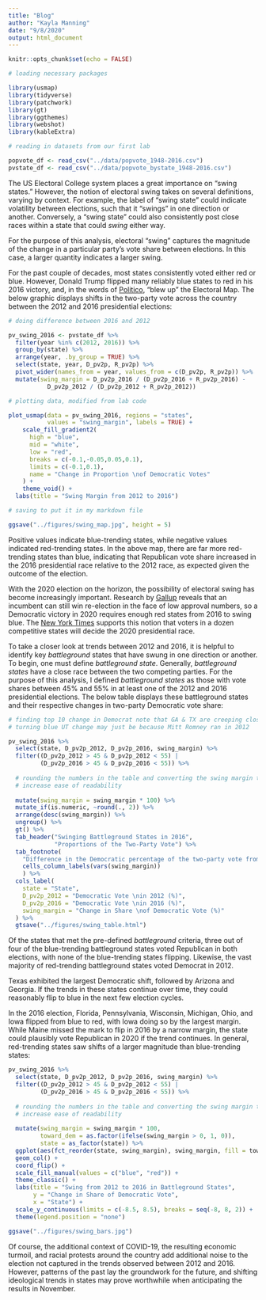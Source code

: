 ```yaml
---
title: "Blog"
author: "Kayla Manning"
date: "9/8/2020"
output: html_document
---
```


```r
knitr::opts_chunk$set(echo = FALSE)

# loading necessary packages

library(usmap)
library(tidyverse)
library(patchwork)
library(gt)
library(ggthemes)
library(webshot)
library(kableExtra)

```


```r

# reading in datasets from our first lab

popvote_df <- read_csv("../data/popvote_1948-2016.csv")
pvstate_df <- read_csv("../data/popvote_bystate_1948-2016.csv")

```

The US Electoral College system places a great importance on "swing states." However, the notion of electoral swing takes on several definitions, varying by context. For example, the label of "swing state" could indicate volatility between elections, such that it "swings" in one direction or another. Conversely, a "swing state" could also consistently post close races within a state that could *swing* either way. 

For the purpose of this analysis, electoral "swing" captures the magnitude of the change in a particular party's vote share between elections. In this case, a larger quantity indicates a larger swing.

For the past couple of decades, most states consistently voted either red or blue. However, Donald Trump flipped many reliably blue states to red in his 2016 victory, and, in the words of [Politico](https://www.politico.com/news/magazine/2020/02/07/election-2020-new-electoral-map-110496), "blew up" the Electoral Map. The below graphic displays shifts in the two-party vote across the country between the 2012 and 2016 presidential elections: 


```r

# doing difference between 2016 and 2012

pv_swing_2016 <- pvstate_df %>%
  filter(year %in% c(2012, 2016)) %>%
  group_by(state) %>%
  arrange(year, .by_group = TRUE) %>%
  select(state, year, D_pv2p, R_pv2p) %>% 
  pivot_wider(names_from = year, values_from = c(D_pv2p, R_pv2p)) %>% 
  mutate(swing_margin = D_pv2p_2016 / (D_pv2p_2016 + R_pv2p_2016) -
           D_pv2p_2012 / (D_pv2p_2012 + R_pv2p_2012))

# plotting data, modified from lab code

plot_usmap(data = pv_swing_2016, regions = "states", 
           values = "swing_margin", labels = TRUE) +
    scale_fill_gradient2(
      high = "blue", 
      mid = "white",
      low = "red", 
      breaks = c(-0.1,-0.05,0.05,0.1), 
      limits = c(-0.1,0.1),
      name = "Change in Proportion \nof Democratic Votes"
    ) +
    theme_void() +
  labs(title = "Swing Margin from 2012 to 2016")

# saving to put it in my markdown file

ggsave("../figures/swing_map.jpg", height = 5)

```

Positive values indicate blue-trending states, while negative values indicated red-trending states. In the above map, there are far more red-trending states than blue, indicating that Republican vote share increased in the 2016 presidential race relative to the 2012 race, as expected given the outcome of the election.

With the 2020 election on the horizon, the possibility of electoral swing has become increasingly important. Research by [Gallup](https://news.gallup.com/poll/313079/mood-doesn-bright-incumbents-win.aspx) reveals that an incumbent can still win re-election in the face of low approval numbers, so a Democratic victory in 2020 requires enough red states from 2016 to swing blue. The [New York Times](https://www.nytimes.com/interactive/2020/us/elections/election-states-biden-trump.html) supports this notion that voters in a dozen competitive states will decide the 2020 presidential race.

To take a closer look at trends between 2012 and 2016, it is helpful to identify key *battleground* states that have swung in one direction or another. To begin, one must define 
*battleground state*. Generally, *battleground states* have a close race between the two competing parties. For the purpose of this analysis, I defined *battleground states* as those with vote shares between 45% and 55% in at least one of the 2012 and 2016 presidential elections. The below table displays these battleground states and their respective changes in two-party Democratic vote share:

```r

# finding top 10 change in Democrat note that GA & TX are creeping closer to
# turning blue UT change may just be because Mitt Romney ran in 2012

pv_swing_2016 %>% 
  select(state, D_pv2p_2012, D_pv2p_2016, swing_margin) %>% 
  filter((D_pv2p_2012 > 45 & D_pv2p_2012 < 55) |
         (D_pv2p_2016 > 45 & D_pv2p_2016 < 55)) %>% 
  
  # rounding the numbers in the table and converting the swing margin to
  # increase ease of readability
  
  mutate(swing_margin = swing_margin * 100) %>% 
  mutate_if(is.numeric, ~round(., 2)) %>% 
  arrange(desc(swing_margin)) %>% 
  ungroup() %>% 
  gt() %>% 
  tab_header("Swinging Battleground States in 2016",
             "Proportions of the Two-Party Vote") %>% 
  tab_footnote(
    "Difference in the Democratic percentage of the two-party vote from 2012 to 2016",
    cells_column_labels(vars(swing_margin))
    ) %>% 
  cols_label(
    state = "State",
    D_pv2p_2012 = "Democratic Vote \nin 2012 (%)",
    D_pv2p_2016 = "Democratic Vote \nin 2016 (%)",
    swing_margin = "Change in Share \nof Democratic Vote (%)"
  ) %>% 
  gtsave("../figures/swing_table.html")

```
Of the states that met the pre-defined *battleground* criteria, three out of four of the blue-trending battleground states voted Republican in both elections, with none of the blue-trending states flipping. Likewise, the vast majority of red-trending battleground states voted Democrat in 2012.

Texas exhibited the largest Democratic shift, followed by Arizona and Georgia. If the trends in these states continue over time, they could reasonably flip to blue in the next few election cycles. 

In the 2016 election, Florida, Pennsylvania, Wisconsin, Michigan, Ohio, and Iowa flipped from blue to red, with Iowa doing so by the largest margin. While Maine missed the mark to flip in 2016 by a narrow margin, the state could plausibly vote Republican in 2020 if the trend continues. In general, red-trending states saw shifts of a larger magnitude than blue-trending states:

```r

pv_swing_2016 %>% 
  select(state, D_pv2p_2012, D_pv2p_2016, swing_margin) %>% 
  filter((D_pv2p_2012 > 45 & D_pv2p_2012 < 55) |
         (D_pv2p_2016 > 45 & D_pv2p_2016 < 55)) %>%
  
  # rounding the numbers in the table and converting the swing margin to
  # increase ease of readability
  
  mutate(swing_margin = swing_margin * 100,
         toward_dem = as.factor(ifelse(swing_margin > 0, 1, 0)),
         state = as_factor(state)) %>%
  ggplot(aes(fct_reorder(state, swing_margin), swing_margin, fill = toward_dem)) + 
  geom_col() +
  coord_flip() +
  scale_fill_manual(values = c("blue", "red")) +
  theme_classic() + 
  labs(title = "Swing from 2012 to 2016 in Battleground States",
       y = "Change in Share of Democratic Vote",
       x = "State") +
  scale_y_continuous(limits = c(-8.5, 8.5), breaks = seq(-8, 8, 2)) +
  theme(legend.position = "none")

ggsave("../figures/swing_bars.jpg")

```


Of course, the additional context of COVID-19, the resulting economic turmoil, and racial protests around the country add additional noise to the election not captured in the trends observed between 2012 and 2016. However, patterns of the past lay the groundwork for the future, and shifting ideological trends in states may prove worthwhile when anticipating the results in November.


